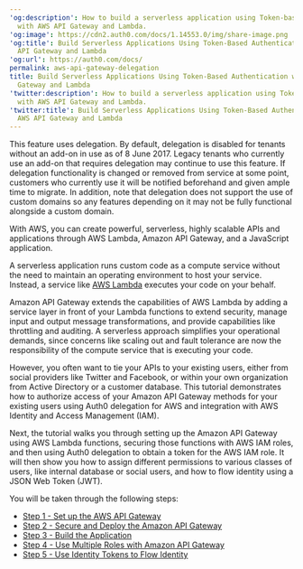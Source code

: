 ---
'og:description': How to build a serverless application using Token-based Authentication
  with AWS API Gateway and Lambda.
'og:image': https://cdn2.auth0.com/docs/1.14553.0/img/share-image.png
'og:title': Build Serverless Applications Using Token-Based Authentication with AWS
  API Gateway and Lambda
'og:url': https://auth0.com/docs/
permalink: aws-api-gateway-delegation
title: Build Serverless Applications Using Token-Based Authentication with AWS API
  Gateway and Lambda
'twitter:description': How to build a serverless application using Token-based Authentication
  with AWS API Gateway and Lambda.
'twitter:title': Build Serverless Applications Using Token-Based Authentication with
  AWS API Gateway and Lambda
---
<Warning>

This feature uses delegation. By default, delegation is disabled for tenants without an add-on in use as of 8 June 2017. Legacy tenants who currently use an add-on that requires delegation may continue to use this feature. If delegation functionality is changed or removed from service at some point, customers who currently use it will be notified beforehand and given ample time to migrate. In addition, note that delegation does not support the use of custom domains so any features depending on it may not be fully functional alongside a custom domain.

</Warning>

With AWS, you can create powerful, serverless, highly scalable APIs and applications through AWS Lambda, Amazon API Gateway, and a JavaScript application.

A serverless application runs custom code as a compute service without the need to maintain an operating environment to host your service. Instead, a service like [AWS Lambda](https://aws.amazon.com/lambda/) executes your code on your behalf.

Amazon API Gateway extends the capabilities of AWS Lambda by adding a service layer in front of your Lambda functions to extend security, manage input and output message transformations, and provide capabilities like throttling and auditing. A serverless approach simplifies your operational demands, since concerns like scaling out and fault tolerance are now the responsibility of the compute service that is executing your code.

However, you often want to tie your APIs to your existing users, either from social providers like Twitter and Facebook, or within your own organization from Active Directory or a customer database. This tutorial demonstrates how to authorize access of your Amazon API Gateway methods for your existing users using Auth0 delegation for AWS and integration with AWS Identity and Access Management (IAM).

Next, the tutorial walks you through setting up the Amazon API Gateway using AWS Lambda functions, securing those functions with AWS IAM roles, and then using Auth0 delegation to obtain a token for the AWS IAM role. It will then show you how to assign different permissions to various classes of users, like internal database or social users, and how to flow identity using a <Tooltip tip="JSON Web Token (JWT): Standard ID Token format (and often Access Token format) used to represent claims securely between two parties." cta="View Glossary" href="/docs/glossary?term=JSON+Web+Token">JSON Web Token</Tooltip> (JWT).

You will be taken through the following steps:

* [Step 1 - Set up the AWS API Gateway](/docs/customize/integrations/aws/aws-api-gateway-delegation/aws-api-gateway-delegation-1)
* [Step 2 - Secure and Deploy the Amazon API Gateway](/docs/customize/integrations/aws/aws-api-gateway-delegation/aws-api-gateway-delegation-2)
* [Step 3 - Build the Application](/docs/customize/integrations/aws/aws-api-gateway-delegation/aws-api-gateway-delegation-3)
* [Step 4 - Use Multiple Roles with Amazon API Gateway](/docs/customize/integrations/aws/aws-api-gateway-delegation/aws-api-gateway-delegation-4)
* [Step 5 - Use Identity Tokens to Flow Identity](/docs/customize/integrations/aws/aws-api-gateway-delegation/aws-api-gateway-delegation-5)